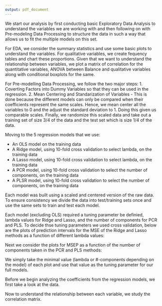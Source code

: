 ```yaml
---
output: pdf_document
---
```


We start our analysis by first conducting basic Exploratory Data Analysis to understand the variables we are working with and then following on with Pre-modeling Data Processing to structure the data in such a way that allows us to fit the multiple models on this set.

For EDA, we consider the summary statistics and use some basic plots to understand the variables. For qualitative variables, we create fequency tables and chart these proportions. Given that we want to understand the relationship between variables, we plot a matrix of correlation for the quantitative variables, ANOVA between Balance and qualitative variables along with conditional boxplots for the same.

For Pre-modelling Data Processing, we follow the two major steps:
1. Coverting Factors into Dummy Variables so that they can be used in the regression.
2. Mean Centering and Standarization of Variables - This is done because the different models can only be compared when their coefficients represent the same scales. Hence, we mean center all the variables to 0 and the adjust the standard deviation to 1. Doing this given us comparable scales. 
Finally, we randomize this scaled data and take out a training set of size 3/4 of the data and the test set which is size 1/4 of the data. 

Moving to the 5 regression models that we use:

* An OLS model on the training data
* A Ridge model, using 10-fold cross validation to select lambda, on the training data
* A Lasso model, using 10-fold cross validation to select lambda, on the training data
* A PCR model, using 10-fold cross validation to select the number of components, on the training data
* A PLSR model, using 10-fold cross validation to select the number of components, on the training data

Each model was built using a scaled and centered version of the raw data. To ensure consistency we divide the data into test/training sets once and use the same sets to train and test each model.

Each model (excluding OLS) required a tuning parameter be definied, lambda values for Ridge and Lasso, and the number of components for PCR and PLS. To decide thse tuning parameters we used cross validation, below are the plots of prediction intervals for the MSE of the Ridge and Lasso methods as a function of different lambda values:

\begin{center} 
\includegraphics[width=0.4\textwidth]{../images/ridgeCV-plot.png} \includegraphics[width=0.4\textwidth]{../images/lassoCV-plot.png}
\end{center}

Next we consider the plots for MSEP as a function of the number of components taken in the PCR and PLS methods:

\begin{center} 
\includegraphics[width=0.4\textwidth]{../images/pcrCV-plot.png} \includegraphics[width=0.4\textwidth]{../images/plsCV-plot.png}
\end{center}

We simply take the minimal value (lambda or #-components depending on the model) of each plot and use that value as the tuning parameter for our full models.

Before we begin analyzing the coefficients from the regression models, we first take a look at the data. 

\begin{center} 
\includegraphics[width=0.30\textwidth]{../images/balance-plots.png} \includegraphics[width=0.30\textwidth]{../images/limit-plots.png}
\includegraphics[width=0.30\textwidth]{../images/cards-plots.png}
\end{center}

\begin{center} 
\includegraphics[width=0.23\textwidth]{../images/rating-plots.png} \includegraphics[width=0.23\textwidth]{../images/age-plots.png}
\includegraphics[width=0.23\textwidth]{../images/education-plots.png}
\includegraphics[width=0.23\textwidth]{../images/income-plots.png}
\end{center}

\begin{center} 
\includegraphics[width=0.23\textwidth]{../images/ethnicity-boxplot.png} \includegraphics[width=0.23\textwidth]{../images/gender-boxplot.png}
\includegraphics[width=0.23\textwidth]{../images/student-boxplot.png}
\includegraphics[width=0.23\textwidth]{../images/married-boxplot.png}
\end{center}

Now to understand the relationship between each variable, we study the correlation matrix.
\begin{center} 
\includegraphics[width=0.5\textwidth]{../images/quant-scatterplot.png} 
\end{center}


